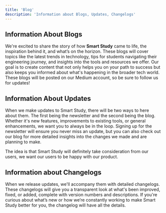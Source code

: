 ```yaml
---
title: 'Blog'
description: 'Information about Blogs, Updates, Changelogs'
---
```


## Information About Blogs

We're excited to share the story of how **Smart Study** came to life, the inspiration behind it, and what’s on the horizon. These blogs will cover topics like the latest trends in technology, tips for students navigating their engineering journey, and insights into the tools and resources we offer. Our goal is to create content that not only helps you on your path to success but also keeps you informed about what's happening in the broader tech world. These blogs will be posted on our Medium account, so be sure to follow us for updates!

## Information About Updates 

When we make updates to Smart Study, there will be two ways to here about them. The first being the newsletter and the second being the blog. Whether it's new features, improvements to existing tools, or general enhancements, we want you to always be in the loop. Signing up for the newsletter will ensure you never miss an update, but you can also check out our blog for more detailed insights into the changes we made and are planning to make. 

The idea is that Smart Study will definitely take consideration from our users, we want our users to be happy with our product. 

## Information about Changelogs

When we release updates, we'll accompany them with detailed changelogs. These changelogs will give you a transparent look at what's been improved, fixed, or added, complete with version numbers and descriptions. If you're curious about what’s new or how we’re constantly working to make Smart Study better for you, the changelog will have all the details.